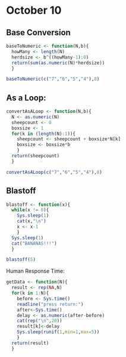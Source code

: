 October 10
==========

## Base Conversion
```r

baseToNumeric <- function(N,b){
  howMany <- length(N)
  herdsize <- b^((howMany-1):0)
  return(sum(as.numeric(N)*herdsize))
  }

baseToNumeric(c("7","6","5","4"),8)

```

## As a Loop:
```r

convertAsALoop <- function(N,b){
  N <- as.numeric(N)
  sheepcount <- 0
  boxsize <- 1
  for(k in (length(N):1)){
    sheepcount <- sheepcount + boxsize*N[k]
    boxsize <- boxsize*b
    }
  return(sheepcount)
  }

convertAsALoop(c("7","6","5","4"),8)

```

## Blastoff
```r

blastoff <- function(x){
  while(x != 0){
    Sys.sleep(1)
    cat(x,"\n")
    x <- x-1
    }
  Sys.sleep(1)
  cat("BANANAS!!!")
  }

blastoff(5)

```

Human Response Time:
```r

getData <- function(N){
  result <- rep(NA,N)
  for(k in 1:N){
    before <- Sys.time()
    readline("press return:")
    after<-Sys.time()
    delay <- as.numeric(after-before)
    cat(rep("\n",20))
    result[k]<-delay
    Sys.sleep(runif(1,min=1,max=5))
    }
  return(result)
  }

```